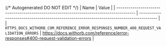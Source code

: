 {/* Autogenerated DO NOT EDIT  */}
| Name                                                                                    | Value                                                                                   |
| --------------------------------------------------------------------------------------- | --------------------------------------------------------------------------------------- |
| `HTTPS_DOCS_WITHORB_COM_REFERENCE_ERROR_RESPONSES_NUMBER_400_REQUEST_VALIDATION_ERRORS` | https://docs.withorb.com/reference/error-responses#400-request-validation-errors        |